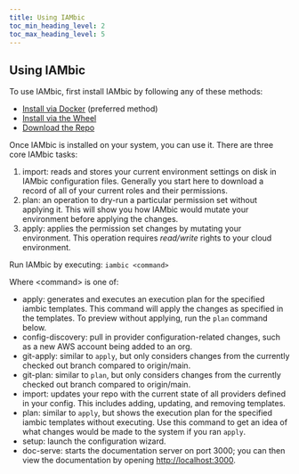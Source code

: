 ```yaml
---
title: Using IAMbic
toc_min_heading_level: 2
toc_max_heading_level: 5
---
```


## Using IAMbic

To use IAMbic, first install IAMbic by following any of these methods:

* [Install via Docker](/technical_reference/installation/install_via_docker) (preferred method)
* [Install via the Wheel](/technical_reference/installation/install_via_the_wheel)
* [Download the Repo](/technical_reference/installation/download_the_repo)

Once IAMbic is installed on your system, you can use it. There are three core IAMbic tasks:

1. import: reads and stores your current environment settings on disk in IAMbic configuration files. Generally you start here to download a record of all of your current roles and their permissions.
1. plan: an operation to dry-run a particular permission set without applying it. This will show you how IAMbic would mutate your environment before applying the changes.
1. apply: applies the permission set changes by mutating your environment. This operation requires *read/write* rights to your cloud environment.

Run IAMbic by executing: `iambic <command>`

Where <command\> is one of:
* apply: generates and executes an execution plan for the specified iambic templates. This command will apply the changes as specified in the templates. To preview without applying, run the `plan` command below.
* config-discovery: pull in provider configuration-related changes, such as a new AWS account being added to an org.
* git-apply: similar to `apply`, but only considers changes from the currently checked out branch compared to origin/main.
* git-plan: similar to `plan`, but only considers changes from the currently checked out branch compared to origin/main.
* import: updates your repo with the current state of all providers defined in your config. This includes adding, updating, and removing templates.
* plan: similar to `apply`, but shows the execution plan for the specified iambic templates without executing. Use this command to get an idea of what changes would be made to the system if you ran `apply`.
* setup: launch the configuration wizard.
* doc-serve: starts the documentation server on port 3000; you can then view the documentation by opening [http://localhost:3000](http://localhost:3000).

